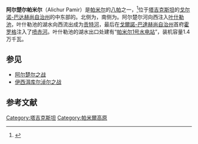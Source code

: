 '''阿尔楚尔帕米尔'''（Alichur Pamir）是[[帕米尔|帕米尔]]的[[八帕|八帕]]之一，<ref>{{Cite web |url=http://wenku.baidu.com/link?url=7gQSc1c9icG8D0JQbDTdwhFr_RB1iesLsJM19NH2Sbp0TQvQcFBB9u52WPw7V4r0XWrmqlRqWszx3_bqVACYsv9m-sXk5XrsvhSUkGA7HKC |title=“19世纪英国对帕米尔的几次查勘及影响”，《新疆大学学报（社会科学版）》第32卷第2期 2004年6月 |access-date=2014-10-02 |archive-date=2019-07-13 |archive-url=https://web.archive.org/web/20190713100733/https://wenku.baidu.com/view/942ada80ce2f0066f5332284.html |dead-url=no }}</ref>位于[[塔吉克斯坦|塔吉克斯坦]]的[[戈爾諾-巴達赫尚自治州|戈尔诺-巴达赫尚自治州]]的中东部的{{tsl|en|Alichur River|阿尔楚尔河|阿尔楚尔河谷}}。北侧为{{tsl|en|Northern Alichur Range|北阿尔楚尔山脉}}，南侧为{{tsl|en|Southern Alichur Range|南阿尔楚尔山脉}}。阿尔楚尔河向西注入[[叶什勒池|叶什勒池]]，叶什勒池的湖水向西流出成为[[贡特河|贡特河]]，最后在[[戈爾諾-巴達赫尚自治州|戈爾諾-巴達赫尚自治州]]首府[[霍罗格|霍罗格]]注入了[[喷赤河|喷赤河]]。叶什勒池的湖水出口处建有“[[帕米尔1号水电站|帕米尔1号水电站]]”，装机容量1.4万千瓦。

==参见==
* [[阿尔楚尔之战|阿尔楚尔之战]]
* [[伊西洱库尔淖尔之战|伊西洱库尔淖尔之战]]

==参考文献==
<references/>
{{coord|37|44|32|N|73|14|47|E|dim:100000_region:AF|display=title}}
[[Category:塔吉克斯坦|Category:塔吉克斯坦]]
[[Category:帕米爾高原|Category:帕米爾高原]]